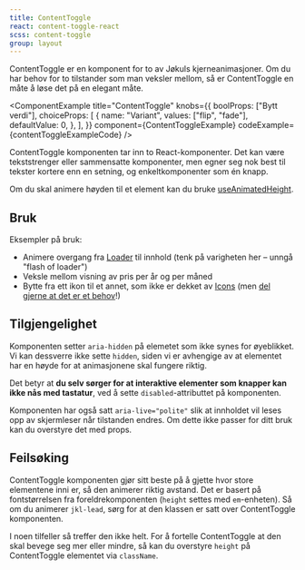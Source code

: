 ```yaml
---
title: ContentToggle
react: content-toggle-react
scss: content-toggle
group: layout
---
```



<Ingress>
    ContentToggle er en komponent for to av Jøkuls kjerneanimasjoner. Om du har behov for to tilstander som man veksler
    mellom, så er ContentToggle en måte å løse det på en elegant måte.
</Ingress>

<ComponentExample
    title="ContentToggle"
    knobs={{
        boolProps: ["Bytt verdi"],
        choiceProps: [
            {
                name: "Variant",
                values: ["flip", "fade"],
                defaultValue: 0,
            },
        ],
    }}
    component={ContentToggleExample}
    codeExample={contentToggleExampleCode}
/>

ContentToggle komponenten tar inn to React-komponenter. Det kan være tekststrenger eller sammensatte komponenter, men egner seg nok best til tekster kortere enn en setning, og enkeltkomponenter som én knapp.

Om du skal animere høyden til et element kan du bruke [useAnimatedHeight](/komponenter/animation).

## Bruk

Eksempler på bruk:

-   Animere overgang fra [Loader](/komponenter/loader) til innhold (tenk på varigheten her – unngå "flash of loader")
-   Veksle mellom visning av pris per år og per måned
-   Bytte fra ett ikon til et annet, som ikke er dekket av [Icons](/komponenter/icons) (men [del gjerne at det er et behov](/komigang/prosessen)!)

## Tilgjengelighet

Komponenten setter `aria-hidden` på elemetet som ikke synes for øyeblikket. Vi kan dessverre ikke sette `hidden`, siden vi er avhengige av at elementet har en høyde for at animasjonene skal fungere riktig.

Det betyr at **du selv sørger for at interaktive elementer som knapper kan ikke nås med tastatur**, ved å sette `disabled`-attributtet på komponenten.

Komponenten har også satt `aria-live="polite"` slik at innholdet vil leses opp av skjermleser når tilstanden endres. Om dette ikke passer for ditt bruk kan du overstyre det med props.

## Feilsøking

ContentToggle komponenten gjør sitt beste på å gjette hvor store elementene inni er, så den animerer riktig avstand. Det er basert på fontstørrelsen fra foreldrekomponenten (`height` settes med `em`-enheten). Så om du animerer `jkl-lead`, sørg for at den klassen er satt over ContentToggle komponenten.

I noen tilfeller så treffer den ikke helt. For å fortelle ContentToggle at den skal bevege seg mer eller mindre, så kan du overstyre `height` på ContentToggle elementet via `className`.
